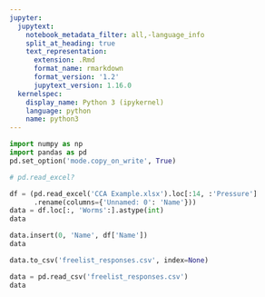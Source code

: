 ```yaml
---
jupyter:
  jupytext:
    notebook_metadata_filter: all,-language_info
    split_at_heading: true
    text_representation:
      extension: .Rmd
      format_name: rmarkdown
      format_version: '1.2'
      jupytext_version: 1.16.0
  kernelspec:
    display_name: Python 3 (ipykernel)
    language: python
    name: python3
---
```


```python
import numpy as np
import pandas as pd
pd.set_option('mode.copy_on_write', True)
```

```python
# pd.read_excel?
```

```python
df = (pd.read_excel('CCA Example.xlsx').loc[:14, :'Pressure']
      .rename(columns={'Unnamed: 0': 'Name'}))
data = df.loc[:, 'Worms':].astype(int)
data
```

```python
data.insert(0, 'Name', df['Name'])
data
```

```python
data.to_csv('freelist_responses.csv', index=None)
```

```python
data = pd.read_csv('freelist_responses.csv')
data
```

```python

```
